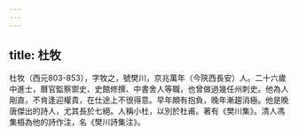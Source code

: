 ```yaml
---
---
---
```

title: 杜牧
---



杜牧（西元803-853），字牧之，號樊川，京兆萬年（今陝西長安）人。二十六歲中進士，曆官監察禦史、史館修撰、中書舍人等職，也曾做過幾任州刺史。他為人剛直，不肯逢迎權貴，在仕途上不很得意。早年頗有抱負，晚年漸趨消極。他是晚唐傑出的詩人，尤其長於七絕。人稱小杜，以別於杜甫。著有《樊川集》。清人馮集梧為他的詩作注，名《樊川詩集注》。